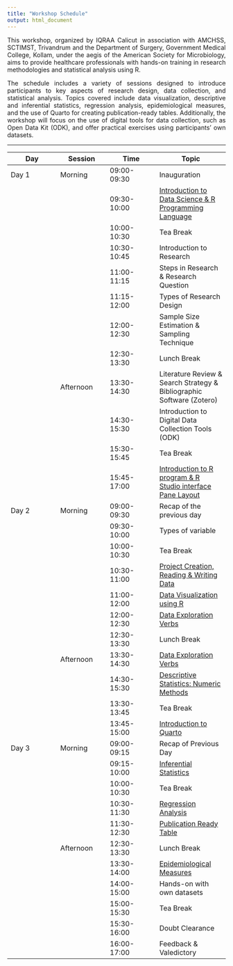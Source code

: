 ```yaml
---
title: "Workshop Schedule"
output: html_document
---
```


::: {style="text-align:justify"}
This workshop, organized by IQRAA Calicut in association with AMCHSS, SCTIMST, Trivandrum and the Department of Surgery, Government Medical College, Kollam, under the aegis of the American Society for Microbiology, aims to provide healthcare professionals with hands-on training in research methodologies and statistical analysis using R.

The schedule includes a variety of sessions designed to introduce participants to key aspects of research design, data collection, and statistical analysis. Topics covered include data visualization, descriptive and inferential statistics, regression analysis, epidemiological measures, and the use of Quarto for creating publication-ready tables. Additionally, the workshop will focus on the use of digital tools for data collection, such as Open Data Kit (ODK), and offer practical exercises using participants' own datasets.
:::

------------------------------------------------------------------------

| **Day** | **Session** | **Time**    | **Topic**                                                                                                                                           |
|-----------------|-----------------|-----------------|-----------------------|
| Day 1   | Morning     | 09:00-09:30 | Inauguration                                                                                                                                        |
|         |             | 09:30-10:00 | [Introduction to Data Science & R Programming Language](https://amchss.github.io/rmda_book/intro_r.html)                                            |
|         |             | 10:00-10:30 | Tea Break                                                                                                                                           |
|         |             | 10:30-10:45 | Introduction to Research                                                                                                                            |
|         |             | 11:00-11:15 | Steps in Research & Research Question                                                                                                               |
|         |             | 11:15-12:00 | Types of Research Design                                                                                                                            |
|         |             | 12:00-12:30 | Sample Size Estimation & Sampling Technique                                                                                                         |
|         |             | 12:30-13:30 | Lunch Break                                                                                                                                         |
|         | Afternoon   | 13:30-14:30 | Literature Review & Search Strategy & Bibliographic Software (Zotero)                                                                               |
|         |             | 14:30-15:30 | Introduction to Digital Data Collection Tools (ODK)                                                                                                 |
|         |             | 15:30-15:45 | Tea Break                                                                                                                                           |
|         |             | 15:45-17:00 | [Introduction to R program & R Studio interface Pane Layout](https://amchss.github.io/rmda_book/intro_r.html#understanding-the-rstudio-environment) |
| Day 2   | Morning     | 09:00-09:30 | Recap of the previous day                                                                                                                           |
|         |             | 09:30-10:00 | Types of variable                                                                                                                                   |
|         |             | 10:00-10:30 | Tea Break                                                                                                                                           |
|         |             | 10:30-11:00 | [Project Creation, Reading & Writing Data](https://amchss.github.io/rmda_book/intro_r.html#fundamentals-of-working-with-data)                       |
|         |             | 11:00-12:00 | [Data Visualization using R](https://amchss.github.io/rmda_book/statistical_methods.html#descriptive-statistics-graphical-methods)                  |
|         |             | 12:00-12:30 | [Data Exploration Verbs](https://amchss.github.io/rmda_book/intro_r.html#exploring-data-with-r)                                                     |
|         |             | 12:30-13:30 | Lunch Break                                                                                                                                         |
|         | Afternoon   | 13:30-14:30 | [Data Exploration Verbs](https://amchss.github.io/rmda_book/intro_r.html#dplyr-package)                                                             |
|         |             | 14:30-15:30 | [Descriptive Statistics: Numeric Methods](https://amchss.github.io/rmda_book/statistical_methods.html#descriptive-statistics-numerical-methods)     |
|         |             | 13:30-13:45 | Tea Break                                                                                                                                           |
|         |             | 13:45-15:00 | [Introduction to Quarto](https://amchss.github.io/rmda_book/quarto.html)                                                                            |
| Day 3   | Morning     | 09:00-09:15 | Recap of Previous Day                                                                                                                               |
|         |             | 09:15-10:00 | [Inferential Statistics](https://amchss.github.io/rmda_book/statistical_methods.html#inferential-statistics)                                        |
|         |             | 10:00-10:30 | Tea Break                                                                                                                                           |
|         |             | 10:30-11:30 | [Regression Analysis](https://amchss.github.io/rmda_book/statistical_methods.html#inferential-statistics-regression-analysis)                       |
|         |             | 11:30-12:30 | [Publication Ready Table](https://amchss.github.io/rmda_book/quarto.html#creating-publication-ready-tables-with-gtsummary)                          |
|         | Afternoon   | 12:30-13:30 | Lunch Break                                                                                                                                         |
|         |             | 13:30-14:00 | [Epidemiological Measures](https://amchss.github.io/rmda_book/epi_measures.html)                                                                    |
|         |             | 14:00-15:00 | Hands-on with own datasets                                                                                                                          |
|         |             | 15:00-15:30 | Tea Break                                                                                                                                           |
|         |             | 15:30-16:00 | Doubt Clearance                                                                                                                                     |
|         |             | 16:00-17:00 | Feedback & Valedictory                                                                                                                              |
